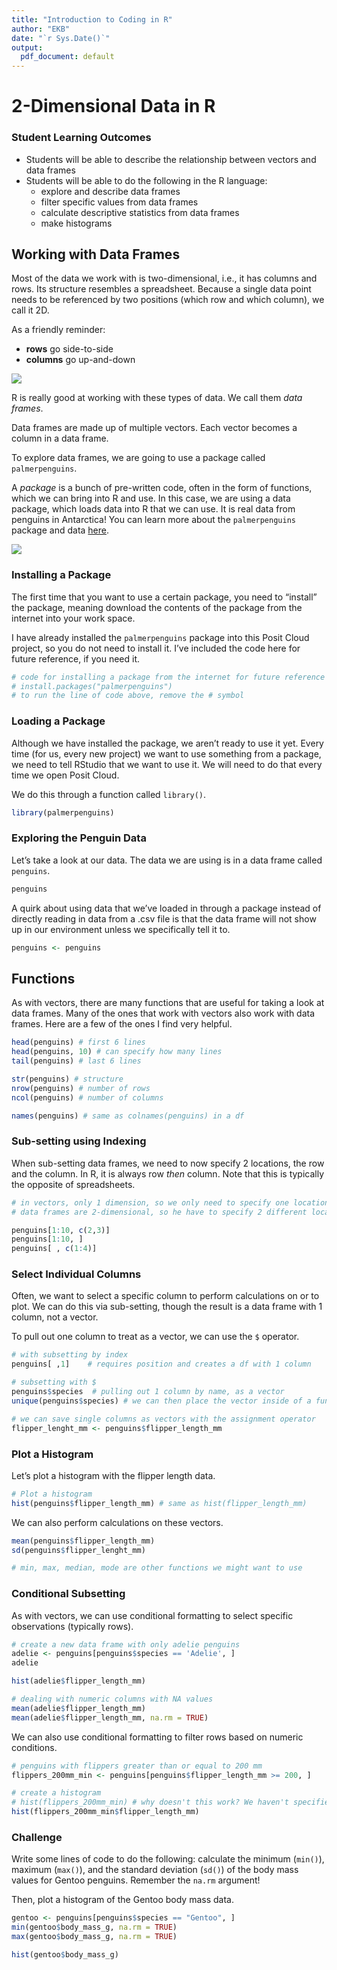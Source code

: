 ```yaml
---
title: "Introduction to Coding in R"
author: "EKB"
date: "`r Sys.Date()`"
output: 
  pdf_document: default
---
```


# 2-Dimensional Data in R

### Student Learning Outcomes

-   Students will be able to describe the relationship between vectors and data frames
-   Students will be able to do the following in the R language:
    -   explore and describe data frames
    -   filter specific values from data frames
    -   calculate descriptive statistics from data frames
    -   make histograms

## Working with Data Frames

Most of the data we work with is two-dimensional, i.e., it has columns and rows. Its structure resembles a spreadsheet. Because a single data point needs to be referenced by two positions (which row and which column), we call it 2D.

As a friendly reminder:

-   **rows** go side-to-side
-   **columns** go up-and-down

![](rows_and_columns.png)

R is really good at working with these types of data. We call them *data frames*.

Data frames are made up of multiple vectors. Each vector becomes a column in a data frame.

To explore data frames, we are going to use a package called `palmerpenguins`.

A *package* is a bunch of pre-written code, often in the form of functions, which we can bring into R and use. In this case, we are using a data package, which loads data into R that we can use. It is real data from penguins in Antarctica! You can learn more about the `palmerpenguins` package and data [here](https://allisonhorst.github.io/palmerpenguins/).

![](lter_penguins.png) 

### Installing a Package

The first time that you want to use a certain package, you need to "install" the package, meaning download the contents of the package from the internet into your work space.

I have already installed the `palmerpenguins` package into this Posit Cloud project, so you do not need to install it. I've included the code here for future reference, if you need it.

```r
# code for installing a package from the internet for future reference
# install.packages("palmerpenguins")
# to run the line of code above, remove the # symbol
```

### Loading a Package

Although we have installed the package, we aren't ready to use it yet. Every time (for us, every new project) we want to use something from a package, we need to tell RStudio that we want to use it. We will need to do that every time we open Posit Cloud.

We do this through a function called `library()`.

```r
library(palmerpenguins) 
```

### Exploring the Penguin Data

Let's take a look at our data. The data we are using is in a data frame called `penguins`.

```r
penguins
```

A quirk about using data that we've loaded in through a package instead of directly reading in data from a .csv file is that the data frame will not show up in our environment unless we specifically tell it to.

```r
penguins <- penguins
```

## Functions

As with vectors, there are many functions that are useful for taking a look at data frames. Many of the ones that work with vectors also work with data frames. Here are a few of the ones I find very helpful.

```r
head(penguins) # first 6 lines 
head(penguins, 10) # can specify how many lines 
tail(penguins) # last 6 lines 

str(penguins) # structure 
nrow(penguins) # number of rows
ncol(penguins) # number of columns

names(penguins) # same as colnames(penguins) in a df
```

### Sub-setting using Indexing

When sub-setting data frames, we need to now specify 2 locations, the row and the column. In R, it is always row *then* column. Note that this is typically the opposite of spreadsheets.

```r
# in vectors, only 1 dimension, so we only need to specify one location
# data frames are 2-dimensional, so he have to specify 2 different locations

penguins[1:10, c(2,3)] 
penguins[1:10, ] 
penguins[ , c(1:4)]
```

### Select Individual Columns

Often, we want to select a specific column to perform calculations on or to plot. We can do this via sub-setting, though the result is a data frame with 1 column, not a vector.

To pull out one column to treat as a vector, we can use the `$` operator.

```r
# with subsetting by index
penguins[ ,1]    # requires position and creates a df with 1 column

# subsetting with $
penguins$species  # pulling out 1 column by name, as a vector
unique(penguins$species) # we can then place the vector inside of a function

# we can save single columns as vectors with the assignment operator
flipper_lenght_mm <- penguins$flipper_length_mm
```

### Plot a Histogram

Let's plot a histogram with the flipper length data.

```r
# Plot a histogram
hist(penguins$flipper_length_mm) # same as hist(flipper_length_mm)
```

We can also perform calculations on these vectors.

```r
mean(penguins$flipper_length_mm)
sd(penguins$flipper_lenght_mm)

# min, max, median, mode are other functions we might want to use
```

### Conditional Subsetting

As with vectors, we can use conditional formatting to select specific observations (typically rows).

```r
# create a new data frame with only adelie penguins
adelie <- penguins[penguins$species == 'Adelie', ] 
adelie

hist(adelie$flipper_length_mm)

# dealing with numeric columns with NA values
mean(adelie$flipper_length_mm)
mean(adelie$flipper_length_mm, na.rm = TRUE)
```

We can also use conditional formatting to filter rows based on numeric conditions.

```r
# penguins with flippers greater than or equal to 200 mm
flippers_200mm_min <- penguins[penguins$flipper_length_mm >= 200, ] 

# create a histogram
# hist(flippers_200mm_min) # why doesn't this work? We haven't specified a column 
hist(flippers_200mm_min$flipper_length_mm)
```

### Challenge

Write some lines of code to do the following: calculate the minimum (`min()`), maximum (`max()`), and the standard deviation (`sd()`) of the body mass values for Gentoo penguins. Remember the `na.rm` argument!

Then, plot a histogram of the Gentoo body mass data.

```r
gentoo <- penguins[penguins$species == "Gentoo", ]
min(gentoo$body_mass_g, na.rm = TRUE)
max(gentoo$body_mass_g, na.rm = TRUE)

hist(gentoo$body_mass_g)
```

